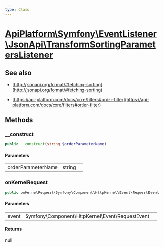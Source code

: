 ```yaml
---
type: Class
---
```


# [ApiPlatform\Symfony\EventListener\JsonApi\TransformSortingParametersListener](/docs/v3.2/reference/Symfony/EventListener/JsonApi/TransformSortingParametersListener)

## See also
- [http://jsonapi.org/format/#fetching-sorting](http://jsonapi.org/format/#fetching-sorting)

- [https://api-platform.com/docs/core/filters#order-filter](https://api-platform.com/docs/core/filters#order-filter)


## Methods

### __construct



```php
public __construct(string $orderParameterName)
```

#### Parameters

<table><tbody>
<tr><td>orderParameterName</td><td>string</td><td></td></tr>
</tbody>
</table>

### onKernelRequest



```php
public onKernelRequest(Symfony\Component\HttpKernel\Event\RequestEvent $event): null
```

#### Parameters

<table><tbody>
<tr><td>event</td><td>Symfony\Component\HttpKernel\Event\RequestEvent</td><td></td></tr>
</tbody>
</table>

#### Returns

null
